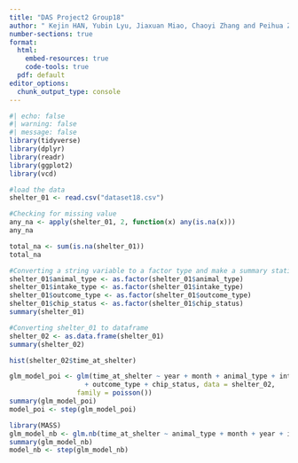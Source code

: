 ```yaml
---
title: "DAS Project2 Group18"
author: " Kejin HAN, Yubin Lyu, Jiaxuan Miao, Chaoyi Zhang and Peihua ZHONG"
number-sections: true
format: 
  html:
    embed-resources: true
    code-tools: true
  pdf: default
editor_options: 
  chunk_output_type: console
---
```


```r
#| echo: false
#| warning: false
#| message: false
library(tidyverse)
library(dplyr)
library(readr)
library(ggplot2)
library(vcd)
```

```r
#load the data
shelter_01 <- read.csv("dataset18.csv")
```

```r
#Checking for missing value
any_na <- apply(shelter_01, 2, function(x) any(is.na(x))) 
any_na  

total_na <- sum(is.na(shelter_01))
total_na
```

```r
#Converting a string variable to a factor type and make a summary statistics
shelter_01$animal_type <- as.factor(shelter_01$animal_type)
shelter_01$intake_type <- as.factor(shelter_01$intake_type) 
shelter_01$outcome_type <- as.factor(shelter_01$outcome_type) 
shelter_01$chip_status <- as.factor(shelter_01$chip_status)
summary(shelter_01)
```

```r
#Converting shelter_01 to dataframe
shelter_02 <- as.data.frame(shelter_01)
summary(shelter_02)
```

```r
hist(shelter_02$time_at_shelter)
```

```r
glm_model_poi <- glm(time_at_shelter ~ year + month + animal_type + intake_type 
                   + outcome_type + chip_status, data = shelter_02, 
                 family = poisson())
summary(glm_model_poi)
model_poi <- step(glm_model_poi)
```

```r
library(MASS)
glm_model_nb <- glm.nb(time_at_shelter ~ animal_type + month + year + intake_type + outcome_type + chip_status, data = shelter_02)
summary(glm_model_nb)
model_nb <- step(glm_model_nb)
```
